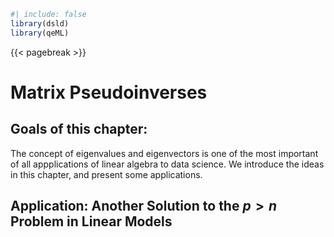 
```r
#| include: false
library(dsld)
library(qeML)
```

{{< pagebreak >}}

# Matrix Pseudoinverses 

::: {.callout-note}

## Goals of this chapter:

The concept of eigenvalues and eigenvectors is one of the most important
of all appplications of linear algebra to data science. We introduce the
ideas in this chapter, and present some applications.

::: 

## Application: Another Solution to the $p > n$ Problem in Linear Models

